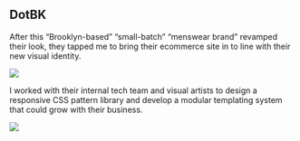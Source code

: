 
<Theme
  text="#214459"
  links="#214459"
  matte="#f7f9fb"
  matte-pop="#e4e9ef"
  matte-hover="#d0d8de"
/>

<h2>DotBK</h2>

After this “Brooklyn-based” “small-batch” “menswear brand” revamped their look, they tapped me to bring their ecommerce site in to line with their new visual identity.

<img src={ImgTwo} />

I worked with their internal tech team and visual artists to design a responsive CSS pattern library and develop a modular templating system that could grow with their business.

<img src={ImgOne} />
